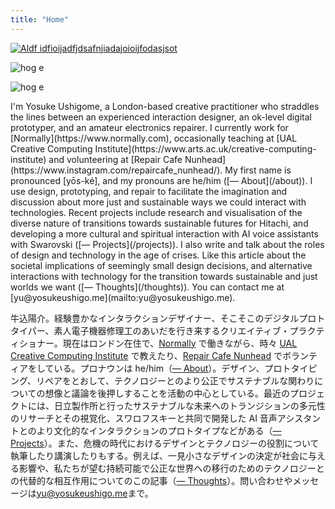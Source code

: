 ```yaml
---
title: "Home"
---
```



<MultiImageCard>

[![Aldf idfioijadfjdsafnjiadajoioijfodasjsot](/projects/balcony/balcony_mk.jpg "hogehgoe")](https://www.example.com)

![hog e](/projects/doughnut/doughnut_hero_02.jpg)

![hog e](/projects/three-transitions/torus3-hero.png)

</MultiImageCard>

<BilingualSection>
I'm Yosuke Ushigome, a London-based creative practitioner who straddles the lines between an experienced interaction designer, an ok-level digital prototyper, and an amateur electronics repairer. I currently work for [Normally](https://www.normally.com), occasionally teaching at [UAL Creative Computing Institute](https://www.arts.ac.uk/creative-computing-institute) and volunteering at [Repair Cafe Nunhead](https://www.instagram.com/repaircafe_nunhead/). My first name is pronounced [yōs-ké], and my pronouns are he/him ([— About](/about)). I use design, prototyping, and repair to facilitate the imagination and discussion about more just and sustainable ways we could interact with technologies. Recent projects include research and visualisation of the diverse nature of transitions towards sustainable futures for Hitachi, and developing a more cultural and spiritual interaction with AI voice assistants with Swarovski ([— Projects](/projects)). I also write and talk about the roles of design and technology in the age of crises. Like this article about the societal implications of seemingly small design decisions, and alternative interactions with technology for the transition towards sustainable and just worlds we want ([— Thoughts](/thoughts)). You can contact me at [yu@yosukeushigo.me](mailto:yu@yosukeushigo.me).

牛込陽介。経験豊かなインタラクションデザイナー、そこそこのデジタルプロトタイパー、素人電子機器修理工のあいだを行き来するクリエイティブ・プラクティショナー。現在はロンドン在住で、[Normally](https://www.normally.com) で働きながら、時々 [UAL Creative Computing Institute](https://www.arts.ac.uk/creative-computing-institute) で教えたり、[Repair Cafe Nunhead](https://www.instagram.com/repaircafe_nunhead/) でボランティアをしている。プロナウンは he/him（[— About](/about)）。デザイン、プロトタイピング、リペアをとおして、テクノロジーとのより公正でサステナブルな関わりについての想像と議論を後押しすることを活動の中心としている。最近のプロジェクトには、日立製作所と行ったサステナブルな未来へのトランジションの多元性のリサーチとその視覚化、スワロフスキーと共同で開発した AI 音声アシスタントとのより文化的なインタラクションのプロトタイプなどがある（[— Projects](/projects)）。また、危機の時代におけるデザインとテクノロジーの役割について執筆したり講演したりもする。例えば、一見小さなデザインの決定が社会に与える影響や、私たちが望む持続可能で公正な世界への移行のためのテクノロジーとの代替的な相互作用についてのこの記事（[— Thoughts](/thoughts)）。問い合わせやメッセージは[yu@yosukeushigo.me](mailto:yu@yosukeushigo.me)まで。

</BilingualSection>
